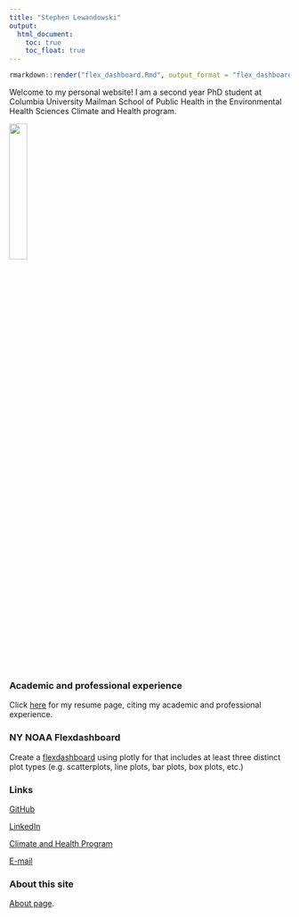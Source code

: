 ```yaml
---
title: "Stephen Lewandowski"
output:
  html_document:
    toc: true
    toc_float: true
---
```


```r
rmarkdown::render("flex_dashboard.Rmd", output_format = "flex_dashboard")
```

Welcome to my personal website! I am a second year PhD student at Columbia University Mailman School of Public Health in the Environmental Health Sciences Climate and Health program.        


<img src="images/cumc_photo.jpg" style="width:25%">


### Academic and professional experience

Click [here](resume.html)  for my resume page, citing my academic and professional experience.


### NY NOAA Flexdashboard

Create a [flexdashboard](flex_dashboard.html) using plotly for that includes at least three distinct plot types (e.g. scatterplots, line plots, bar plots, box plots, etc.)


### Links 

[GitHub](https://github.com/sal2222)    

[LinkedIn](https://www.linkedin.com/in/stevelewandowski/)  

[Climate and Health Program](https://www.mailman.columbia.edu/research/climate-and-health-program)  

[E-mail](sal2222@cumc.columbia.edu)    


### About this site

[About page](about.html).





